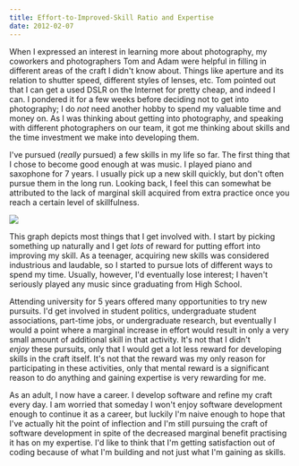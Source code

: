 ```yaml
---
title: Effort-to-Improved-Skill Ratio and Expertise
date: 2012-02-07
---
```



When I expressed an interest in learning more about photography, my coworkers and photographers Tom and Adam were helpful in filling in different areas of the craft I didn't know about. Things like aperture and its relation to shutter speed, different styles of lenses, etc. Tom pointed out that I can get a used DSLR on the Internet for pretty cheap, and indeed I can.&nbsp;I pondered it for a few weeks before deciding not to get into photography; I do&nbsp;_not_&nbsp;need another hobby to spend my valuable time and money on. As I was thinking about getting into photography, and speaking with different photographers on our team, it got me thinking about skills and the time investment we make into developing them.

I've pursued (_really_ pursued) a few skills in my life so far. The first thing that I chose to become good enough at was music. I played piano and saxophone for 7 years. I usually pick up a new skill quickly, but don't often pursue them in the long run. Looking back, I feel this can somewhat be attributed to the lack of marginal skill acquired from extra practice once you reach a certain level of skillfulness.

 ![](./A29666DCFAB346DAB48F4D35BECD2613.png)

This graph depicts most things that I get involved with. I start by picking something up naturally and I get _lots_&nbsp;of reward for putting effort into improving my skill. As a teenager, acquiring new skills was considered industrious and laudable, so I started to pursue lots of different ways to spend my time. Usually, however, I'd eventually lose interest; I haven't seriously played any music since graduating from High School.

Attending university for 5 years offered many opportunities to try new pursuits. I'd get involved in student politics, undergraduate student associations, part-time jobs, or undergraduate research, but eventually I would a point where a marginal increase in effort would result in only a very small amount of additional skill in that activity. It's not that I didn't _enjoy_&nbsp;these pursuits, only that I would get a lot less reward for developing skills in the craft itself. It's not that the reward was my only reason for participating in these activities, only that mental reward is a significant reason to do anything and gaining expertise is very rewarding for me.

As an adult, I now have a career. I develop software and refine my craft every day. I am worried that someday I won't enjoy software development enough to continue it as a career, but luckily I'm naive enough to hope that I've actually hit the point of inflection and I'm still pursuing the craft of software development in spite of the decreased marginal benefit practising it has on my expertise. I'd like to think that I'm getting satisfaction out of coding because of what I'm building and not just what I'm gaining as skills.


  